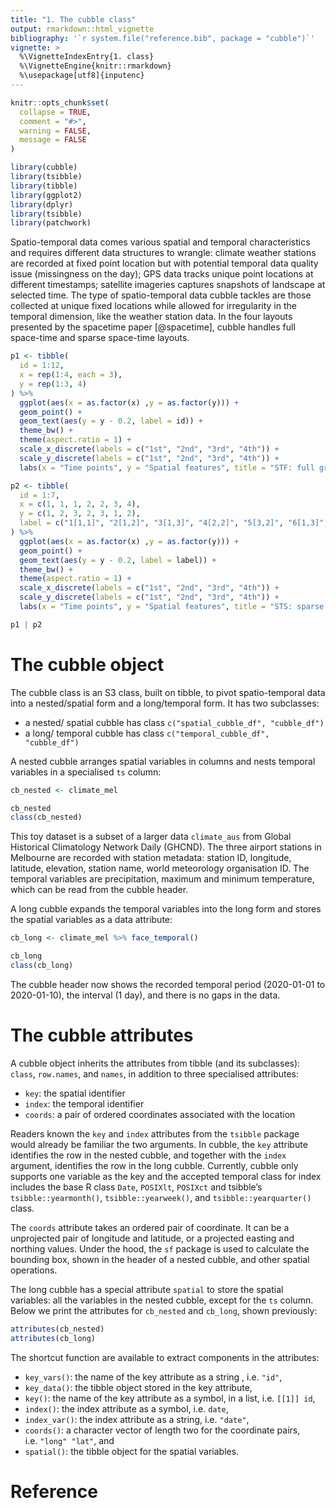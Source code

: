 ```yaml
---
title: "1. The cubble class"
output: rmarkdown::html_vignette
bibliography: '`r system.file("reference.bib", package = "cubble")`'
vignette: >
  %\VignetteIndexEntry{1. class}
  %\VignetteEngine{knitr::rmarkdown}
  %\usepackage[utf8]{inputenc}
---
```


```r
knitr::opts_chunk$set(
  collapse = TRUE,
  comment = "#>",
  warning = FALSE, 
  message = FALSE
)
```

```r
library(cubble)
library(tsibble)
library(tibble)
library(ggplot2)
library(dplyr)
library(tsibble)
library(patchwork)
```

Spatio-temporal data comes various spatial and temporal characteristics and requires different data structures to wrangle: climate weather stations are recorded at fixed point location but with potential temporal data quality issue (missingness on the day); GPS data tracks unique point locations at different timestamps; satellite imageries captures snapshots of landscape at selected time. The type of spatio-temporal data cubble tackles are those collected at unique fixed locations while allowed for irregularity in the temporal dimension, like the weather station data. In the four layouts presented by the spacetime paper [@spacetime], cubble handles full space-time and sparse space-time layouts.

```r
p1 <- tibble(
  id = 1:12,
  x = rep(1:4, each = 3),
  y = rep(1:3, 4)
) %>% 
  ggplot(aes(x = as.factor(x) ,y = as.factor(y))) + 
  geom_point() + 
  geom_text(aes(y = y - 0.2, label = id)) + 
  theme_bw() + 
  theme(aspect.ratio = 1) + 
  scale_x_discrete(labels = c("1st", "2nd", "3rd", "4th")) + 
  scale_y_discrete(labels = c("1st", "2nd", "3rd", "4th")) + 
  labs(x = "Time points", y = "Spatial features", title = "STF: full grid layout") 

p2 <- tibble(
  id = 1:7,
  x = c(1, 1, 1, 2, 2, 3, 4),
  y = c(1, 2, 3, 2, 3, 1, 2),
  label = c("1[1,1]", "2[1,2]", "3[1,3]", "4[2,2]", "5[3,2]", "6[1,3]", "7[2,4]")
) %>% 
  ggplot(aes(x = as.factor(x) ,y = as.factor(y))) + 
  geom_point() + 
  geom_text(aes(y = y - 0.2, label = label)) + 
  theme_bw() + 
  theme(aspect.ratio = 1) + 
  scale_x_discrete(labels = c("1st", "2nd", "3rd", "4th")) + 
  scale_y_discrete(labels = c("1st", "2nd", "3rd", "4th")) + 
  labs(x = "Time points", y = "Spatial features", title = "STS: sparse grid layout") 

p1 | p2
```

# The cubble object

The cubble class is an S3 class, built on tibble, to pivot spatio-temporal data into a nested/spatial form and a long/temporal form. It has two subclasses: 

  - a nested/ spatial cubble has class `c("spatial_cubble_df", "cubble_df")`
  - a long/ temporal cubble has class `c("temporal_cubble_df", "cubble_df")`

A nested cubble arranges spatial variables in columns and nests temporal variables in a specialised `ts` column: 

```r
cb_nested <- climate_mel
```

```r
cb_nested
class(cb_nested)
```

This toy dataset is a subset of a larger data `climate_aus` from Global Historical Climatology Network Daily (GHCND). The three airport stations in Melbourne are recorded with station metadata: station ID, longitude, latitude, elevation, station name, world meteorology organisation ID. The temporal variables are precipitation, maximum and minimum temperature, which can be read from the cubble header. 

A long cubble expands the temporal variables into the long form and stores the spatial variables as a data attribute: 

```r
cb_long <- climate_mel %>% face_temporal()
```

```r
cb_long
class(cb_long)
```

The cubble header now shows the recorded temporal period (2020-01-01 to 2020-01-10), the interval (1 day), and there is no gaps in the data.

# The cubble attributes

A cubble object inherits the attributes from tibble (and its subclasses): `class`, `row.names`, and `names`, in addition to three specialised attributes: 

  - `key`: the spatial identifier
  - `index`: the temporal identifier
  - `coords`: a pair of ordered coordinates associated with the location
  
Readers known the `key` and `index` attributes from the `tsibble` package would already be familiar the two arguments. In cubble, the `key` attribute identifies the row in the nested cubble, and together with the `index` argument, identifies the row in the long cubble. Currently, cubble only supports one variable as the key and the accepted temporal class for index includes the base R class `Date`, `POSIXlt`, `POSIXct` and tsibble's `tsibble::yearmonth()`, `tsibble::yearweek()`, and `tsibble::yearquarter()` class.

The `coords` attribute takes an ordered pair of coordinate. It can be a unprojected pair of longitude and latitude, or a projected easting and northing values. Under the hood, the `sf` package is used to calculate the bounding box, shown in the header of a nested cubble, and other spatial operations.

The long cubble has a special attribute `spatial` to store the spatial variables: all the variables in the nested cubble, except for the `ts` column. Below we print the attributes for `cb_nested` and `cb_long`, shown previously:

```r
attributes(cb_nested)
attributes(cb_long)
```

The shortcut function are available to extract components in the attributes:

  - `key_vars()`: the name of the key attribute as a string , i.e. `"id"`, 
  - `key_data()`: the tibble object stored in the key attribute,
  - `key()`: the name of the key attribute as a symbol, in a list, i.e. `[[1]] id`,
  - `index()`: the index attribute as a symbol, i.e. `date`,
  - `index_var()`: the index attribute as a string, i.e. `"date"`,
  - `coords()`: a character vector of length two for the coordinate pairs, i.e. `"long" "lat"`, and
  - `spatial()`: the tibble object for the spatial variables.

# Reference
